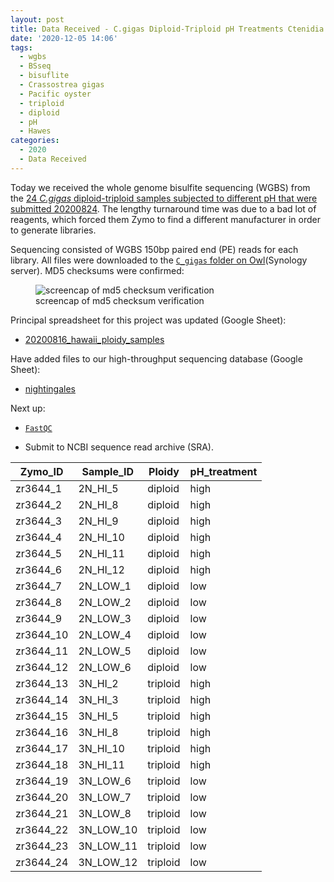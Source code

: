 ```yaml
---
layout: post
title: Data Received - C.gigas Diploid-Triploid pH Treatments Ctenidia WGBS from ZymoResearch
date: '2020-12-05 14:06'
tags:
  - wgbs
  - BSseq
  - bisuflite
  - Crassostrea gigas
  - Pacific oyster
  - triploid
  - diploid
  - pH
  - Hawes
categories:
  - 2020
  - Data Received
---
```

Today we received the whole genome bisulfite sequencing (WGBS) from the [24 _C.gigas_ diploid-triploid samples subjected to different pH that were submitted 20200824](https://robertslab.github.io/sams-notebook/2020/08/24/Sample-Submitted-C.gigas-Diploid-Triploid-pH-Treatments-Ctenidia-to-ZymoResearch-for-WGBS.html). The lengthy turnaround time was due to a bad lot of reagents, which forced them Zymo to find a different manufacturer in order to generate libraries.

Sequencing consisted of WGBS 150bp paired end (PE) reads for each library. All files were downloaded to the [`C_gigas` folder on Owl](https://owl.fish.washington.edu/nightingales/C_gigas/)(Synology server). MD5 checksums were confirmed:

![screencap of md5 checksum verification](https://github.com/RobertsLab/sams-notebook/blob/master/images/screencaps/20201205_cgig_md5-verification_zr3644-fastqs.png?raw=true)

Principal spreadsheet for this project was updated (Google Sheet):

- [20200816_hawaii_ploidy_samples](https://drive.google.com/file/d/1wd0iHe78s_1u7NYa9HUlRIOX59QpAtXA/view?usp=sharing)

Have added files to our high-throughput sequencing database (Google Sheet):

- [nightingales](http://b.link/nightingales)

Next up:

- [`FastQC`](https://www.bioinformatics.babraham.ac.uk/projects/fastqc/)

- Submit to NCBI sequence read archive (SRA).



| Zymo_ID   | Sample_ID | Ploidy   | pH_treatment |
|-----------|-----------|----------|--------------|
| zr3644_1  | 2N_HI_5   | diploid  | high         |
| zr3644_2  | 2N_HI_8   | diploid  | high         |
| zr3644_3  | 2N_HI_9   | diploid  | high         |
| zr3644_4  | 2N_HI_10  | diploid  | high         |
| zr3644_5  | 2N_HI_11  | diploid  | high         |
| zr3644_6  | 2N_HI_12  | diploid  | high         |
| zr3644_7  | 2N_LOW_1  | diploid  | low          |
| zr3644_8  | 2N_LOW_2  | diploid  | low          |
| zr3644_9  | 2N_LOW_3  | diploid  | low          |
| zr3644_10 | 2N_LOW_4  | diploid  | low          |
| zr3644_11 | 2N_LOW_5  | diploid  | low          |
| zr3644_12 | 2N_LOW_6  | diploid  | low          |
| zr3644_13 | 3N_HI_2   | triploid | high         |
| zr3644_14 | 3N_HI_3   | triploid | high         |
| zr3644_15 | 3N_HI_5   | triploid | high         |
| zr3644_16 | 3N_HI_8   | triploid | high         |
| zr3644_17 | 3N_HI_10  | triploid | high         |
| zr3644_18 | 3N_HI_11  | triploid | high         |
| zr3644_19 | 3N_LOW_6  | triploid | low          |
| zr3644_20 | 3N_LOW_7  | triploid | low          |
| zr3644_21 | 3N_LOW_8  | triploid | low          |
| zr3644_22 | 3N_LOW_10 | triploid | low          |
| zr3644_23 | 3N_LOW_11 | triploid | low          |
| zr3644_24 | 3N_LOW_12 | triploid | low          |
